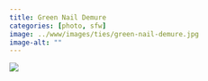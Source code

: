 ```yaml
---
title: Green Nail Demure
categories: [photo, sfw]
image: ../www/images/ties/green-nail-demure.jpg
image-alt: ""
---
```



![](../www/images/ties/green-nail-demure.jpg)

